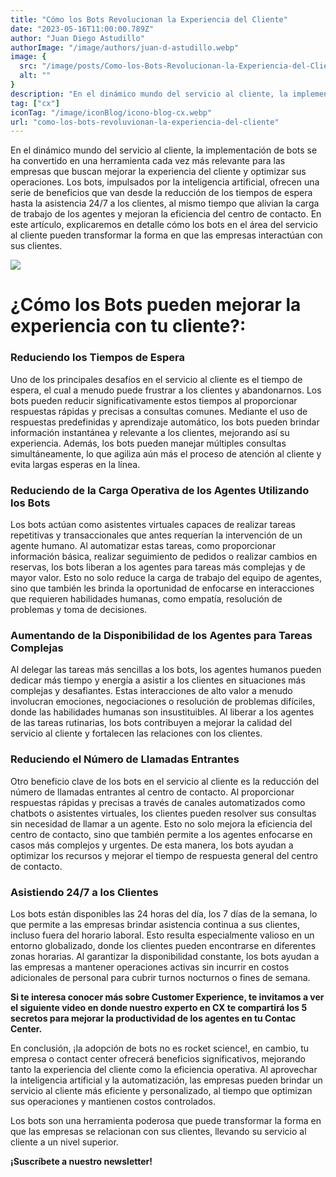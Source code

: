 ```yaml
---
title: "Cómo los Bots Revolucionan la Experiencia del Cliente"
date: "2023-05-16T11:00:00.789Z"
author: "Juan Diego Astudillo"
authorImage: "/image/authors/juan-d-astudillo.webp"
image: {
  src: "/image/posts/Como-los-Bots-Revolucionan-la-Experiencia-del-Cliente.webp",
  alt: ""
}
description: "En el dinámico mundo del servicio al cliente, la implementación de bots se ha convertido en una herramienta cada vez más relevante para las empresas que buscan mejorar la experiencia del cliente y optimizar sus operaciones. "
tag: ["cx"]
iconTag: "/image/iconBlog/icono-blog-cx.webp"
url: "como-los-bots-revoluvionan-la-experiencia-del-cliente"
---
```



En el dinámico mundo del servicio al cliente, la implementación de bots se ha convertido en una herramienta cada vez más relevante para las empresas que buscan mejorar la experiencia del cliente y optimizar sus operaciones. Los bots, impulsados por la inteligencia artificial, ofrecen una serie de beneficios que van desde la reducción de los tiempos de espera hasta la asistencia 24/7 a los clientes, al mismo tiempo que alivian la carga de trabajo de los agentes y mejoran la eficiencia del centro de contacto. En este artículo, explicaremos en detalle cómo los bots en el área del servicio al cliente pueden transformar la forma en que las empresas interactúan con sus clientes.

![](/image/posts/Como-los-Bots-Revolucionan-la-Experiencia-del-Cliente.webp)

# ¿Cómo los Bots pueden mejorar la experiencia con tu cliente?:

### Reduciendo los Tiempos de Espera
Uno de los principales desafíos en el servicio al cliente es el tiempo de espera, el cual a menudo puede frustrar a los clientes y abandonarnos. Los bots pueden reducir significativamente estos tiempos al proporcionar respuestas rápidas y precisas a consultas comunes. Mediante el uso de respuestas predefinidas y aprendizaje automático, los bots pueden brindar información instantánea y relevante a los clientes, mejorando así su experiencia. Además, los bots pueden manejar múltiples consultas simultáneamente, lo que agiliza aún más el proceso de atención al cliente y evita largas esperas en la línea.

### Reduciendo de la Carga Operativa de los Agentes Utilizando los Bots
Los bots actúan como asistentes virtuales capaces de realizar tareas repetitivas y transaccionales que antes requerían la intervención de un agente humano. Al automatizar estas tareas, como proporcionar información básica, realizar seguimiento de pedidos o realizar cambios en reservas, los bots liberan a los agentes para tareas más complejas y de mayor valor. Esto no solo reduce la carga de trabajo del equipo de agentes, sino que también les brinda la oportunidad de enfocarse en interacciones que requieren habilidades humanas, como empatía, resolución de problemas y toma de decisiones.

### Aumentando de la Disponibilidad de los Agentes para Tareas Complejas
Al delegar las tareas más sencillas a los bots, los agentes humanos pueden dedicar más tiempo y energía a asistir a los clientes en situaciones más complejas y desafiantes. Estas interacciones de alto valor a menudo involucran emociones, negociaciones o resolución de problemas difíciles, donde las habilidades humanas son insustituibles. Al liberar a los agentes de las tareas rutinarias, los bots contribuyen a mejorar la calidad del servicio al cliente y fortalecen las relaciones con los clientes.

### Reduciendo el Número de Llamadas Entrantes
Otro beneficio clave de los bots en el servicio al cliente es la reducción del número de llamadas entrantes al centro de contacto. Al proporcionar respuestas rápidas y precisas a través de canales automatizados como chatbots o asistentes virtuales, los clientes pueden resolver sus consultas sin necesidad de llamar a un agente. Esto no solo mejora la eficiencia del centro de contacto, sino que también permite a los agentes enfocarse en casos más complejos y urgentes. De esta manera, los bots ayudan a optimizar los recursos y mejorar el tiempo de respuesta general del centro de contacto.

### Asistiendo 24/7 a los Clientes
Los bots están disponibles las 24 horas del día, los 7 días de la semana, lo que permite a las empresas brindar asistencia continua a sus clientes, incluso fuera del horario laboral. Esto resulta especialmente valioso en un entorno globalizado, donde los clientes pueden encontrarse en diferentes zonas horarias. Al garantizar la disponibilidad constante, los bots ayudan a las empresas a mantener operaciones activas sin incurrir en costos adicionales de personal para cubrir turnos nocturnos o fines de semana.

**Si te interesa conocer más sobre Customer Experience, te invitamos a ver el siguiente video en donde nuestro experto en CX te compartirá los 5 secretos para mejorar la productividad de los agentes en tu Contac Center.**

<Link text="¡quiero ver!" href="/experiencia-del-cliente"/>

En conclusión, ¡la adopción de bots no es rocket science!, en cambio, tu empresa o contact center ofrecerá beneficios significativos, mejorando tanto la experiencia del cliente como la eficiencia operativa. Al aprovechar la inteligencia artificial y la automatización, las empresas pueden brindar un servicio al cliente más eficiente y personalizado, al tiempo que optimizan sus operaciones y mantienen costos controlados.

Los bots son una herramienta poderosa que puede transformar la forma en que las empresas se relacionan con sus clientes, llevando su servicio al cliente a un nivel superior.

**¡Suscríbete a nuestro newsletter!**
